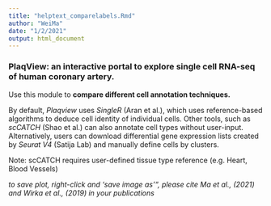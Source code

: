 ```yaml
---
title: "helptext_comparelabels.Rmd"
author: "WeiMa"
date: "1/2/2021"
output: html_document
---
```

### PlaqView: an interactive portal to explore single cell RNA-seq of human coronary artery.

Use this module to **compare different cell annotation techniques.** 

By default, *Plaqview* uses *SingleR* (Aran et al.), which uses reference-based algorithms to deduce cell identity of individual cells. Other tools, such as *scCATCH* (Shao et al.) can also annotate cell types without user-input. Alternatively, users can download differential gene expression lists created by *Seurat V4* (Satija Lab) and manually define cells by clusters. 

Note: scCATCH requires user-defined tissue type reference (e.g. Heart, Blood Vessels)

*to save plot, right-click and 'save image as'", please cite Ma et al., (2021) and Wirka et al., (2019) in your publications*

